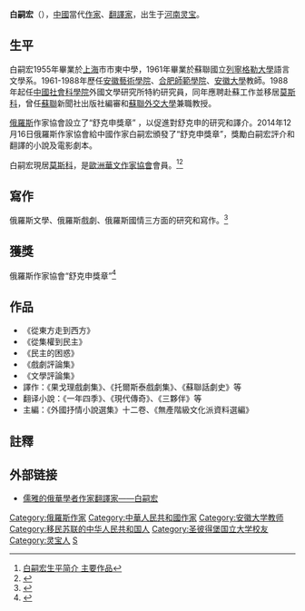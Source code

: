 {{Infobox writer
| name         = 白嗣宏
| image        =
| imagesize    =
| caption      =
| pseudonym    =
| birthname    =
| birthdate    = {{birth date and age|1937|10|17}}
| birthplace   = [[河南省|河南省]]靈寶縣
| residence    = {{RUS}}[[莫斯科|莫斯科]]
| deathdate    =
| deathplace   =
| occupation   = [[作家|作家]]<br>[[翻譯家|翻譯家]]
| period       =
| genre        =
| subject      = [[戲劇|戲劇]]<br>[[小說|小說]]
| movement     =
| notableworks = 《從東方走到西方》<br>《從集權到民主》<br>《民主的困惑》
| spouse       =
| partner      =
| children     =
| relatives    =
| influences   =瓦西里·马卡罗维奇·舒克申
| influenced   =
| awards       = [[俄羅斯|俄羅斯]]作家協會“舒克申獎章”
| signature    =
| website     =
}}
'''白嗣宏'''（{{bd|1937年|10月17日}}），[[中國|中國]]當代[[作家|作家]]、[[翻譯家|翻譯家]]，出生于[[河南|河南]][[灵宝|灵宝]]。

== 生平 ==
白嗣宏1955年畢業於[[上海|上海]]市市東中學，1961年畢業於蘇聯國立[[列寧格勒大學|列寧格勒大學]]語言文學系。1961-1988年歷任[[安徽藝術學院|安徽藝術學院]]、[[合肥師範學院|合肥師範學院]]、[[安徽大學|安徽大學]]教師。1988年起任[[中國社會科學院|中國社會科學院]]外國文學研究所特約研究員，同年應聘赴蘇工作並移居[[莫斯科|莫斯科]]，曾任[[蘇聯|蘇聯]]新聞社出版社編審和[[蘇聯外交大學|蘇聯外交大學]]兼職教授。

[[俄羅斯|俄羅斯]]作家協會設立了“舒克申獎章” ，以促進對舒克申的研究和譯介。2014年12月16日俄羅斯作家協會給中國作家白嗣宏頒發了“舒克申獎章”，獎勵白嗣宏評介和翻譯{{le|瓦西里·马卡罗维奇·舒克申|Vasily Shukshin}}的小說及電影劇本。

白嗣宏現居[[莫斯科|莫斯科]]，是[[歐洲華文作家協會|歐洲華文作家協會]]會員。<ref> [http://www.chinawriter.com.cn/zxhy/member/151.shtml中国现当代作家辞典 白嗣宏生平简介 主要作品]{{dead link|date=2018年3月 |bot=InternetArchiveBot |fix-attempted=yes }} </ref><ref>{{Cite web |url=http://chinesewritersna.com/review/?page_id=22575 |title=微言歐洲 |access-date=2016-06-11 |archive-date=2021-01-21 |archive-url=https://web.archive.org/web/20210121233238/http://chinesewritersna.com/review/?page_id=22575 |dead-url=no }}</ref>

== 寫作 ==
俄羅斯文學、俄羅斯戲劇、俄羅斯國情三方面的研究和寫作。<ref>{{Cite web |url=http://www.kongfz.com/writer/baisihong/ |title=白嗣宏作品集 |access-date=2016-06-11 |archive-date=2021-01-21 |archive-url=https://web.archive.org/web/20210121221143/http://www.kongfz.com/writer/baisihong/ |dead-url=no }}</ref>

== 獲獎 ==
俄羅斯作家協會“舒克申獎章”<ref>{{Cite web |url=http://chinesewritersna.com/review/?page_id=22575 |title=歐洲華文作協2014的成績單 |access-date=2016-06-11 |archive-date=2021-01-21 |archive-url=https://web.archive.org/web/20210121233238/http://chinesewritersna.com/review/?page_id=22575 |dead-url=no }}</ref>

== 作品 ==
*《從東方走到西方》
*《從集權到民主》
*《民主的困惑》
*《戲劇評論集》
*《文學評論集》
* 譯作：《果戈理戲劇集》、《托爾斯泰戲劇集》、《蘇聯話劇史》等
* 翻译小說：《一年四季》、《現代傳奇》、《三夥伴》等
* 主編：《外國抒情小說選集》十二卷、《無產階級文化派資料選編》

==註釋==
<references />

==外部链接==
*[http://wxs.hi2net.com/home/news_read.asp?NewsID=89044 儒雅的俄華學者作家翻譯家——白嗣宏] {{Wayback|url=http://wxs.hi2net.com/home/news_read.asp?NewsID=89044 |date=20160813014330 }}

{{Normdaten|TYP=p|LCCN=n82271047|HKCAN=9811114193703406}}
{{DEFAULTSORT:Bai sihong}}
[[Category:俄羅斯作家|Category:俄羅斯作家]]
[[Category:中華人民共和國作家|Category:中華人民共和國作家]]
[[Category:安徽大学教师|Category:安徽大学教师]]
[[Category:移民苏联的中华人民共和国人|Category:移民苏联的中华人民共和国人]]
[[Category:圣彼得堡国立大学校友|Category:圣彼得堡国立大学校友]]
[[Category:灵宝人|Category:灵宝人]]
[[Category:白姓|S]]